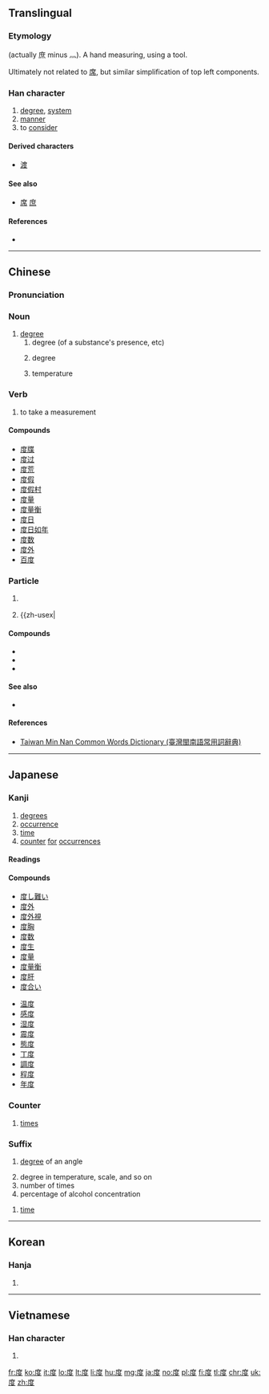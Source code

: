 {{also|廓|席}}
==Translingual==
{{stroke_order|strokes=9}}

===Etymology===
{{Han compound|庶|又|ls=ic}} (actually 庶 minus 灬). A hand measuring, using a tool.

Ultimately not related to [[席]], but similar simplification of top left components.

===Han character===
{{Han char|rn=53|rad=广|as=06|sn=9|four=00247|canj=ITE|ids=⿸广⿱廿又}}

# [[degree]], [[system]]
# [[manner]]
# to [[consider]]

====Derived characters====
* [[渡]]

====See also====
* [[席]] [[庶]]

====References====
* {{Han ref|kx=0345.260|dkj=09313|dj=0655.150|hdz=20880.060|uh=5EA6|ud=24230|bh=ABD7|bd=43991}}

----

==Chinese==
{{zh-forms}}

===Pronunciation===
{{zh-pron
|m=dù
|c=dok6,dou6
|mn=tō͘/to̍k
|mc=y
|oc=y
|ma=
|cat=n,v,c:part
}}

===Noun===
{{zh-noun}}

# [[degree]]
## degree (of a substance's presence, etc)
## {{cx|mathematics|lang=zh}} degree
## {{cx|temperature|lang=zh}} temperature

===Verb===
{{zh-verb}}

# to take a measurement

====Compounds====
* [[度牒]]
* [[度过]]
* [[度荒]]
* [[度假]]
* [[度假村]]
* [[度量]]
* [[度量衡]]
* [[度日]]
* [[度日如年]]
* [[度数]]
* [[度外]]
* [[百度]]

===Particle===
{{zh-particle}}

# {{cx|Cantonese|lang=zh}} {{non-gloss|Used to indicate location of something.}}
# {{zh-usex|

====Compounds====
* {{zh-l|邊度}}
* {{zh-l|呢度}}
* {{zh-l|喺度}}

====See also====
* {{zh-l|裡}}

====References====
* [http://twblg.dict.edu.tw/holodict_new/result_detail.jsp?n_no=4875&curpage=1&sample=%E5%BA%A6&radiobutton=1&querytarget=1&limit=20&pagenum=3&rowcount=41 Taiwan Min Nan Common Words Dictionary (臺灣閩南語常用詞辭典)]

----

==Japanese==

===Kanji===
{{ja-kanji|grade=3|rs=广06}}

# [[degrees]]
# [[occurrence]]
# [[time]]
# [[counter]] [[for]] [[occurrences]]

====Readings====
{{ja-readings|goon=[[ど]] (do), [[だく]] (daku)|kanon=[[と]] (to), [[たく]] (taku)|kun=[[たび]] (tabi), [[はかる]] (hakaru), [[めもり]] (memori)}}

====Compounds====
{{top2}}
* [[度し難い]]
* [[度外]]
* [[度外視]]
* [[度胸]]
* [[度数]]
* [[度生]]
* [[度量]]
* [[度量衡]]
* [[度肝]]
* [[度合い]]
{{mid2}}
* [[温度]]
* [[感度]]
* [[湿度]]
* [[震度]]
* [[態度]]
* [[丁度]]
* [[調度]]
* [[程度]]
* [[年度]]
{{bottom}}

===Counter===
{{ja-pos|たび|counter}}
# [[time]]s

===Suffix===
{{ja-pos|ど|suffix}}
# {{context|geometry|lang=ja|sort=と'}} [[degree]] of an angle
# degree in temperature, scale, and so on
# number of times
# percentage of alcohol concentration

{{ja-pos|たび|suffix}}
# [[time]]

----

==Korean==

===Hanja===
{{ko-hanja|hangeul=[[도]], [[탁]]|rv=do, tak|mr=to, t'ak}}

# {{defn|lang=ko|sort=广06}}

----

==Vietnamese==

===Han character===
{{vi-hantu|[[độ]], [[dạc]], [[đác]], [[đạc]], [[đọ]], [[đủ]], [[đù]], [[dác]], [[đo]], [[đồ]], [[đợ]]|rs=广06}}

# {{defn|lang=vi|sort=广06}}

[[fr:度]]
[[ko:度]]
[[it:度]]
[[lo:度]]
[[lt:度]]
[[li:度]]
[[hu:度]]
[[mg:度]]
[[ja:度]]
[[no:度]]
[[pl:度]]
[[fi:度]]
[[tl:度]]
[[chr:度]]
[[uk:度]]
[[zh:度]]